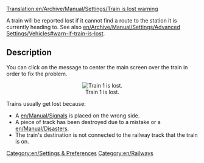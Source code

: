[[Translation:en/Archive/Manual/Settings/Train is lost warning]]

A train will be reported lost if it cannot find a route to the station it is currently heading to. See also [[en/Archive/Manual/Settings/Advanced Settings/Vehicles#warn-if-train-is-lost]].

== Description ==

You can click on the message to center the main screen over the train in order to fix the problem.
<center>[[File:en/Losttrain.png|center|frame|Train 1 is lost.]]</center>

Trains usually get lost because:
* A [[en/Manual/Signals]] is placed on the wrong side.
* A piece of track has been destroyed due to a mistake or a [[en/Manual/Disasters]].
* The train's destination is not connected to the railway track that the train is on.

[[Category:en/Settings & Preferences]]
[[Category:en/Railways]]